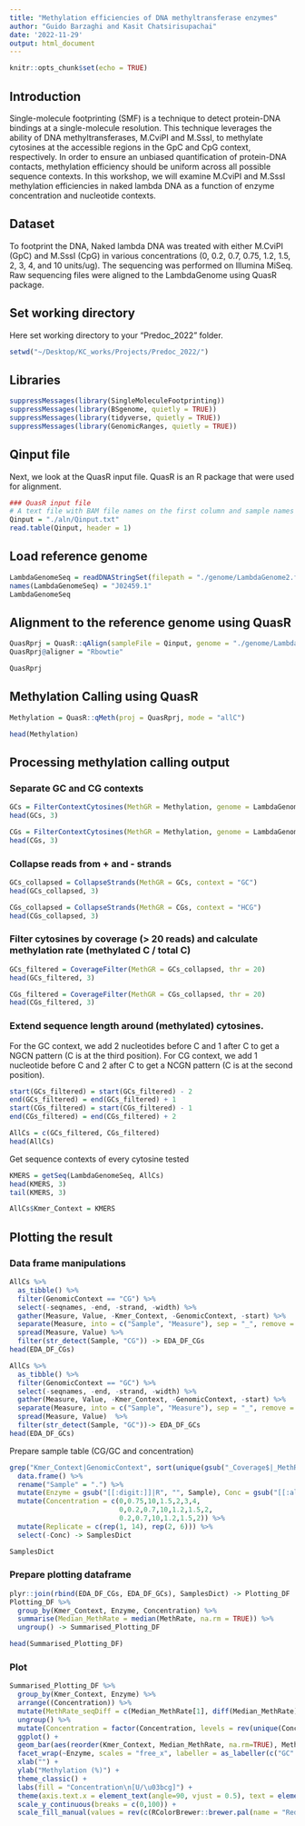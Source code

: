 ```yaml
---
title: "Methylation efficiencies of DNA methyltransferase enzymes"
author: "Guido Barzaghi and Kasit Chatsirisupachai"
date: '2022-11-29'
output: html_document
---
```


```r
knitr::opts_chunk$set(echo = TRUE)
```

## Introduction
Single-molecule footprinting (SMF) is a technique to detect protein-DNA bindings at a single-molecule resolution. This technique leverages the ability of DNA methyltransferases, M.CviPI and M.SssI, to methylate cytosines at the accessible regions in the GpC and CpG context, respectively. In order to ensure an unbiased quantification of protein-DNA contacts, methylation efficiency should be uniform across all possible sequence contexts. In this workshop, we will examine M.CviPI and M.SssI methylation efficiencies in naked lambda DNA as a function of enzyme concentration and nucleotide contexts.


## Dataset
To footprint the DNA, Naked lambda DNA was treated with either M.CviPI (GpC) and M.SssI (CpG) in various concentrations (0, 0.2, 0.7, 0.75, 1.2, 1.5, 2, 3, 4, and 10 units/ug).
The sequencing was performed on Illumina MiSeq.
Raw sequencing files were aligned to the LambdaGenome using QuasR package.

## Set working directory
Here set working directory to your "Predoc_2022" folder.
```r
setwd("~/Desktop/KC_works/Projects/Predoc_2022/")
```

## Libraries
```r
suppressMessages(library(SingleMoleculeFootprinting))
suppressMessages(library(BSgenome, quietly = TRUE))
suppressMessages(library(tidyverse, quietly = TRUE))
suppressMessages(library(GenomicRanges, quietly = TRUE))
```

## Qinput file
Next, we look at the QuasR input file.
QuasR is an R package that were used for alignment.
```r
### QuasR input file
# A text file with BAM file names on the first column and sample names on the second column
Qinput = "./aln/Qinput.txt"
read.table(Qinput, header = 1)
```

## Load reference genome
```r
LambdaGenomeSeq = readDNAStringSet(filepath = "./genome/LambdaGenome2.fasta")
names(LambdaGenomeSeq) = "J02459.1"
LambdaGenomeSeq
```

## Alignment to the reference genome using QuasR
```r
QuasRprj = QuasR::qAlign(sampleFile = Qinput, genome = "./genome/LambdaGenome2.fasta", paired = 'fr', bisulfite = "undir")
QuasRprj@aligner = "Rbowtie"

QuasRprj
```

## Methylation Calling using QuasR
```r
Methylation = QuasR::qMeth(proj = QuasRprj, mode = "allC")

head(Methylation)
```

## Processing methylation calling output

### Separate GC and CG contexts
```r
GCs = FilterContextCytosines(MethGR = Methylation, genome = LambdaGenomeSeq, context = "GC")
head(GCs, 3)

CGs = FilterContextCytosines(MethGR = Methylation, genome = LambdaGenomeSeq, context = "CG")
head(CGs, 3)
```

### Collapse reads from + and - strands
```r
GCs_collapsed = CollapseStrands(MethGR = GCs, context = "GC")
head(GCs_collapsed, 3)

CGs_collapsed = CollapseStrands(MethGR = CGs, context = "HCG")
head(CGs_collapsed, 3)
```

### Filter cytosines by coverage (> 20 reads) and calculate methylation rate (methylated C / total C)
```r
GCs_filtered = CoverageFilter(MethGR = GCs_collapsed, thr = 20)
head(GCs_filtered, 3)

CGs_filtered = CoverageFilter(MethGR = CGs_collapsed, thr = 20)
head(CGs_filtered, 3)
```


### Extend sequence length around (methylated) cytosines. 
For the GC context, we add 2 nucleotides before C and 1 after C to get a NGCN pattern (C is at the third position). For CG context, we add 1 nucleotide before C and 2 after C to get a NCGN pattern (C is at the second position).
```r
start(GCs_filtered) = start(GCs_filtered) - 2
end(GCs_filtered) = end(GCs_filtered) + 1
start(CGs_filtered) = start(CGs_filtered) - 1
end(CGs_filtered) = end(CGs_filtered) + 2

AllCs = c(GCs_filtered, CGs_filtered)
head(AllCs)
```

Get sequence contexts of every cytosine tested
```r
KMERS = getSeq(LambdaGenomeSeq, AllCs)
head(KMERS, 3)
tail(KMERS, 3)

AllCs$Kmer_Context = KMERS
```


## Plotting the result

### Data frame manipulations
```r
AllCs %>%
  as_tibble() %>%
  filter(GenomicContext == "CG") %>%
  select(-seqnames, -end, -strand, -width) %>%
  gather(Measure, Value, -Kmer_Context, -GenomicContext, -start) %>%
  separate(Measure, into = c("Sample", "Measure"), sep = "_", remove = TRUE) %>%
  spread(Measure, Value) %>%
  filter(str_detect(Sample, "CG")) -> EDA_DF_CGs
head(EDA_DF_CGs)

AllCs %>%
  as_tibble() %>%
  filter(GenomicContext == "GC") %>%
  select(-seqnames, -end, -strand, -width) %>%
  gather(Measure, Value, -Kmer_Context, -GenomicContext, -start) %>%
  separate(Measure, into = c("Sample", "Measure"), sep = "_", remove = TRUE) %>%
  spread(Measure, Value)  %>%
  filter(str_detect(Sample, "GC"))-> EDA_DF_GCs
head(EDA_DF_GCs)
```


Prepare sample table (CG/GC and concentration)
```r
grep("Kmer_Context|GenomicContext", sort(unique(gsub("_Coverage$|_MethRate$", "", colnames(elementMetadata(AllCs))))), invert = TRUE, value = TRUE) %>%
  data.frame() %>%
  rename("Sample" = ".") %>%
  mutate(Enzyme = gsub("[[:digit:]]|R", "", Sample), Conc = gsub("[[:alpha:]]", "", Sample)) %>%
  mutate(Concentration = c(0,0.75,10,1.5,2,3,4,
                           0,0.2,0.7,10,1.2,1.5,2,
                           0.2,0.7,10,1.2,1.5,2)) %>%
  mutate(Replicate = c(rep(1, 14), rep(2, 6))) %>%
  select(-Conc) -> SamplesDict

SamplesDict
```


### Prepare plotting dataframe
```r
plyr::join(rbind(EDA_DF_CGs, EDA_DF_GCs), SamplesDict) -> Plotting_DF
Plotting_DF %>%
  group_by(Kmer_Context, Enzyme, Concentration) %>%
  summarise(Median_MethRate = median(MethRate, na.rm = TRUE)) %>%
  ungroup() -> Summarised_Plotting_DF

head(Summarised_Plotting_DF)
```


### Plot
```r
Summarised_Plotting_DF %>%
  group_by(Kmer_Context, Enzyme) %>%
  arrange((Concentration)) %>%
  mutate(MethRate_seqDiff = c(Median_MethRate[1], diff(Median_MethRate))) %>%
  ungroup() %>%
  mutate(Concentration = factor(Concentration, levels = rev(unique(Concentration)))) %>%
  ggplot() +
  geom_bar(aes(reorder(Kmer_Context, Median_MethRate, na.rm=TRUE), MethRate_seqDiff*100, fill=Concentration), stat='identity', position = "stack") +
  facet_wrap(~Enzyme, scales = "free_x", labeller = as_labeller(c("GC" = "M.CviPI", "CG" = "M.SssI"))) +
  xlab("") +
  ylab("Methylation (%)") +
  theme_classic() +
  labs(fill = "Concentration\n[U/\u03bcg]") +
  theme(axis.text.x = element_text(angle=90, vjust = 0.5), text = element_text(size = 15)) +
  scale_y_continuous(breaks = c(0,100)) +
  scale_fill_manual(values = rev(c(RColorBrewer::brewer.pal(name = "Reds", n=9), "black")))
```







